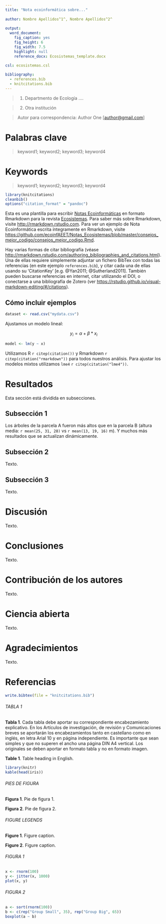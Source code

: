 ```yaml
---
title: "Nota ecoinformática sobre..."
  
author: Nombre Apellidos^1^, Nombre Apellidos^2^
  
output:
  word_document:
    fig_caption: yes
    fig_height: 6
    fig_width: 7.5
    highlight: null
    reference_docx: Ecosistemas_template.docx
    
csl: ecosistemas.csl

bibliography: 
  - references.bib
  - knitcitations.bib
---
```


> (1) Departmento de Ecología ....

> (2) Otra institución

> Autor para correspondencia: Author One [[author\@gmail.com](mailto:author@gmail.com){.email}]

# Palabras clave

> keyword1; keyword2; keyword3; keyword4

# Keywords

> keyword1; keyword2; keyword3; keyword4

```r
library(knitcitations)
cleanbib()   
options("citation_format" = "pandoc")
```

Esta es una plantilla para escribir [Notas Ecoinformáticas](https://ecoinfaeet.github.io/website/notas-ecoinformaticas.html) en formato Rmarkdown para la revista [Ecosistemas](www.revistaecosistemas.net). Para saber más sobre Rmarkdown, visite <http://rmarkdown.rstudio.com>. Para ver un ejemplo de Nota Ecoinformática escrita íntegramente en Rmarkdown, visite <https://github.com/ecoinfAEET/Notas_Ecosistemas/blob/master/consejos_mejor_codigo/consejos_mejor_codigo.Rmd>.

Hay varias formas de citar bibliografía (véase <http://rmarkdown.rstudio.com/authoring_bibliographies_and_citations.html>). Una de ellas requiere simplemente adjuntar un fichero BibTex con todas las referencias (en este ejemplo `references.bib`), y citar cada una de ellas usando su 'CitationKey' [e.g. @Yan2011; @Sutherland2011]. También pueden buscarse referencias en internet, citar utilizando el DOI, o conectarse a una bibliografía de Zotero (ver <https://rstudio.github.io/visual-markdown-editing/#/citations>).

## Cómo incluir ejemplos

```r
dataset <- read.csv("mydata.csv")
```

Ajustamos un modelo lineal:

$$
y_{i} = \alpha + \beta*x_{i} 
$$

```r
model <- lm(y ~ x)
```

Utilizamos R `r citep(citation())` y Rmarkdown `r citep(citation("rmarkdown"))` para todos nuestros análisis. Para ajustar los modelos mixtos utilizamos `lme4` `r citep(citation("lme4"))`.

# Resultados

Esta sección está dividida en subsecciones.

## Subsección 1

Los árboles de la parcela A fueron más altos que en la parcela B (altura media: `r mean(25, 31, 28)` vs `r mean(13, 19, 16)` m). Y muchos más resultados que se actualizan dinámicamente.

## Subsección 2

Texto.

## Subsección 3

Texto.

# Discusión

Texto.

# Conclusiones

Texto.

# Contribución de los autores

Texto.

# Ciencia abierta

Texto.

# Agradecimientos

Texto.

# Referencias

```r
write.bibtex(file = "knitcitations.bib")
```

::: {#refs}
:::

###### TABLA 1

**Tabla 1**. Cada tabla debe aportar su correspondiente encabezamiento explicativo. En los Artículos de investigación, de revisión y Comunicaciones breves se aportarán los encabezamientos tanto en castellano como en inglés, en letra Arial 10 y en página independiente. Es importante que sean simples y que no superen el ancho una página DIN A4 vertical. Los originales se deben aportar en formato tabla y no en formato imagen.

**Table 1**. Table heading in English.

```r
library(knitr)
kable(head(iris))
```

###### PIES DE FIGURA

**Figura 1**. Pie de figura 1.

**Figura 2**. Pie de figura 2.

###### FIGURE LEGENDS

**Figure 1**. Figure caption.

**Figure 2**. Figure caption.

###### FIGURA 1

```r
x <- rnorm(100)
y <- jitter(x, 1000)
plot(x, y)
```

###### FIGURA 2

```r
a <- sort(rnorm(100))
b <- c(rep("Group Small", 35), rep("Group Big", 65))
boxplot(a ~ b)
```
